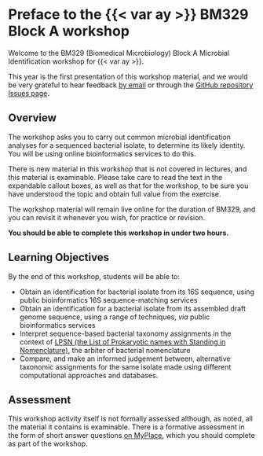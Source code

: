 # Preface to the {{< var ay >}} BM329 Block A workshop {.unnumbered}

Welcome to the BM329 (Biomedical Microbiology) Block A Microbial Identification workshop for {{< var ay >}}.

This year is the first presentation of this workshop material, and we would be very grateful to hear feedback [by email](mailto:{{< var admin.email >}}) or through the [GitHub repository Issues page]({{< var github.issues >}}).

## Overview

The workshop asks you to carry out common microbial identification analyses for a sequenced bacterial isolate, to determine its likely identity. You will be using online bioinformatics services to do this.

::: { .callout-warning title="Important Note"}
There is new material in this workshop that is not covered in lectures, and this material is examinable. Please take care to read the text in the expandable callout boxes, as well as that for the workshop, to be sure you have understood the topic and obtain full value from the exercise.

The workshop material will remain live online for the duration of BM329, and you can revisit it whenever you wish, for practice or revision.
:::

**You should be able to complete this workshop in under two hours.**

## Learning Objectives

By the end of this workshop, students will be able to:

- Obtain an identification for bacterial isolate from its 16S sequence, using public bioinformatics 16S sequence-matching services
- Obtain an identification for a bacterial isolate from its assembled draft genome sequence, using a range of techniques, _via_ public bioinformatics services
- Interpret sequence-based bacterial taxonomy assignments in the context of [LPSN (the List of Prokaryotic names with Standing in Nomenclature)](https://www.bacterio.net/), the arbiter of bacterial nomenclature
- Compare, and make an informed judgement between, alternative taxonomic assignments for the same isolate made using different computational approaches and databases.

## Assessment

This workshop activity itself is not formally assessed although, as noted, all the material it contains is examinable. There is a formative assessment in the form of short answer questions [on MyPlace](https://classes.myplace.strath.ac.uk/course/view.php?id=21635), which you should complete as part of the workshop.